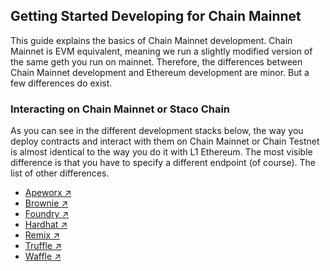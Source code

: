 ## Getting Started Developing for Chain Mainnet

This guide explains the basics of Chain Mainnet development. Chain Mainnet is EVM equivalent, meaning we run a slightly modified version of the same geth you run on mainnet. Therefore, the differences between Chain Mainnet development and Ethereum development are minor. But a few differences do exist.

### Interacting on Chain Mainnet or Staco Chain

As you can see in the different development stacks below, the way you deploy contracts and interact with them on Chain Mainnet or Chain Testnet is almost identical to the way you do it with L1 Ethereum.
The most visible difference is that you have to specify a different endpoint (of course).
The list of other differences.

*   [Apeworx ↗](https://www.apeworx.io/)
*   [Brownie ↗](https://eth-brownie.readthedocs.io/en/stable/install.html)
*   [Foundry ↗](https://getfoundry.sh/)
*   [Hardhat ↗](https://hardhat.org/)
*   [Remix ↗](https://remix.ethereum.org)
*   [Truffle ↗](https://trufflesuite.com/)
*   [Waffle ↗](https://getwaffle.io/)